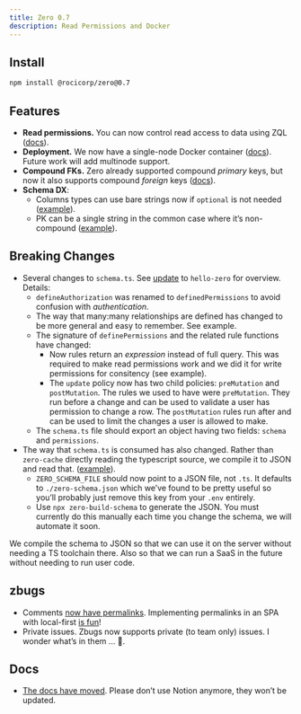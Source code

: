 ```yaml
---
title: Zero 0.7
description: Read Permissions and Docker
---
```


## Install

```bash
npm install @rocicorp/zero@0.7
```

## Features

- **Read permissions.** You can now control read access to data using ZQL ([docs](../permissions#select-permissions)).
- **Deployment.** We now have a single-node Docker container ([docs](../deployment/)). Future work will add multinode support.
- **Compound FKs.** Zero already supported compound _primary_ keys, but now it also supports compound _foreign_ keys ([docs](../zero-schema#relationships-and-compound-keys)).
- **Schema DX**:
  - Columns types can use bare strings now if `optional` is not needed ([example](https://github.com/rocicorp/mono/commit/212379241e27e717f1237946f3384127d06661c3#diff-01e627d4886ffc106a9f60c5ea65f35b3868ad4de898cecf7ae60329b11c22e7R13)).
  - PK can be a single string in the common case where it’s non-compound ([example](https://github.com/rocicorp/mono/commit/212379241e27e717f1237946f3384127d06661c3#diff-01e627d4886ffc106a9f60c5ea65f35b3868ad4de898cecf7ae60329b11c22e7R19)).

## Breaking Changes

- Several changes to `schema.ts`. See [update](https://github.com/rocicorp/hello-zero/commits/main/) to `hello-zero` for overview. Details:
  - `defineAuthorization` was renamed to `definedPermissions` to avoid confusion with _authentication_.
  - The way that many:many relationships are defined has changed to be more general and easy to remember. See example.
  - The signature of `definePermissions` and the related rule functions have changed:
    - Now rules return an _expression_ instead of full query. This was required to make read permissions work and we did it for write permissions for consitency (see example).
    - The `update` policy now has two child policies: `preMutation` and `postMutation`. The rules we used to have were `preMutation`. They run before a change and can be used to validate a user has permission to change a row. The `postMutation` rules run after and can be used to limit the changes a user is allowed to make.
  - The `schema.ts` file should export an object having two fields: `schema` and `permissions`.
- The way that `schema.ts` is consumed has also changed. Rather than `zero-cache` directly reading the typescript source, we compile it to JSON and read that. ([example](TODO)).
  - `ZERO_SCHEMA_FILE` should now point to a JSON file, not `.ts`. It defaults to `./zero-schema.json` which we’ve found to be pretty useful so you’ll probably just remove this key from your `.env` entirely.
  - Use `npx zero-build-schema` to generate the JSON. You must currently do this manually each time you change the schema, we will automate it soon.

<Note type="note">
  We compile the schema to JSON so that we can use it on the server without
  needing a TS toolchain there. Also so that we can run a SaaS in the future
  without needing to run user code.
</Note>

## zbugs

- Comments [now have permalinks](https://bugs.rocicorp.dev/issue/3067#comment-qt7YPQxXsBMBqcOkkO1pY). Implementing permalinks in an SPA with local-first [is fun](https://github.com/rocicorp/mono/commit/384d0955a3998d68d293985b0de89c5302076ec5)!
- Private issues. Zbugs now supports private (to team only) issues. I wonder what’s in them … 👀.

## Docs

- [The docs have moved](https://zero.rocicorp.dev/). Please don’t use Notion anymore, they won’t be updated.
